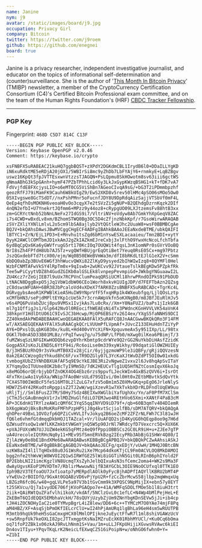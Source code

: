 ```yaml
---
name: Janine
nym: j9
avatar: /static/images/board/j9.jpg
occupation: Privacy Girl
company: Bitcoin
twitter: https://twitter.com/j9roem
github: https://github.com/enegnei
board: true
---
```


Janine is a privacy researcher, independent investigative journalist, and
educator on the topics of informational self-determination and
(counter)surveillance. She is the author of '[This Month In Bitcoin Privacy][tmibp]'
(TMIBP) newsletter, a member of the CryptoCurrency Certification Consortium
(C4)'s Certified Bitcoin Professional exam committee, and on the team of the
Human Rights Foundation's (HRF) [CBDC Tracker Fellowship][cbdc].

---

### PGP Key

Fingerprint: `468D C5D7 814C C13F`

```
-----BEGIN PGP PUBLIC KEY BLOCK-----
Version: Keybase OpenPGP v2.0.46
Comment: https://keybase.io/crypto

xsFNBFX5uRABEAC21kuHQ7ggbBQST+zXPdY2DGKdmCBL1IrydB6l0+DDaILLYgKD
iN6xuRdktME5eRDjA20jOX1/5WBIrSi8mc9yZhDb7LbFYAjY6+rnmkyE+LqBZBgv
uswz16KpQt3fpJVTTEsxwnVtzzsTJAGQN+PsLQpmu8SkHOwotm8sv63iii6gctWS
gNmaABhG3kSpGAnh+hymF47PZbTPhhLcid6y3LkJxGypKWzqBSHG1+kT+fDK7vA7
FdVvjfdE8FXcjysLIO+o6eMT0CG5ViShBn7AGeoCIvqA9sG/+bG3T2iPDmmbpzhf
geozRfFJ79iMamFK9Cauh6W8kUIgZ9/EwS2XKD8v5rev50lHMc4pSO06sMOo5Ow0
05XIvgswe8GcTSdDT//nxPshPMnr5oFucnfJDY8U9DpRdqAizSajjVTSbVf0mF4L
QeEp4qfhOsMOKNH6veoaH0vOo3cqyX7e2tSVzZi5gNUP+B2QEhdgDzrnKqzk2DIf
4nQN2efbI+U7YnekrtJQfmm6+MPzz9y44oz8+cRypgUO09LXJtzemsFv88htB3xx
zm+GCRYctNnb52bNnLNeFx27IdGS9i7/VltriNV+oVdyw8Ab7GmkYhXpGeqV8ZAC
i7s4CWD+wBxdLv8xm/BZhomSTWQ0Bg3OC5D4cZfjnzNbkKpf/r7GsoWirwARAQAB
zSVrZXliYXNlLmlvL2o5cm9lbSA8ajlyb2VtQGtleWJhc2UuaW8+wsF0BBMBCgAe
BQJV+bkQAhsDAwsJBwMVCggCHgECF4ADFgIBAhkBAAoJEEaNxdeBTME/ubkQAIFI
lBTYC1+ZrN/EjL1PD3+E+Mnvhu1tsZqd6bM1nYswESXLacaaieu/Tmn2BDI+xytY
DyyK2AWClCOMTbmJD1xkAmJ2gZkIAZkmEJreCxbj3xlFthO9YwxHcNcoLfchTbfa
6ydBqCpQx6Ka6yGWVfrugG5rt170KcIOq7OUQWit4fqsL3nK1omNPr0sGVrVOoBQ
NrI8sZh4FPfdH8Ub7AJ5Tz+vgQWfHBUjgrEqOtiBet7Yeuq0RsE05Cx+mg97Pbtz
JszQGxdebFTd7tcX00/ejm/Wq0B50EWeBVmWa3m/dfI8bRKdLtEJlG1eX2V+cSmm
6bDQ0abZp3BUvE6WGf3hhWucvQWXi82ZlKyD9ysyed2bIhWIwIzq8+8QYMFl0Hel
WzbFCNMTAFwVkSY4lRpTm0x+9qIswb+2wUKCvv92JVtaueTslkBEgKDw5PZpkfRk
Tee5wPiCyytVDZ8h4GudZGIKb0alGSLEk8lvnpepPevmpiGd+JWkbgYNGuaawI2L
ZU4Kcz7rZeGjIEB7l9uUx7RCPVnClumPeaqQRSiUCMl18hrwPRndOIPkS91PbDUD
LtNACN8DggBxpO5jJq1VbW1dbW06CEo1Worh8xkvH1UIgJDP/d7FEFTbAzn2QZsg
zC8dswsWFUAH+6BR38JbPcaloVd4vXDeX7fARK0ZzsBNBFX5uRABCADc+TgrKc4L
DGRvgybsAeoR1KPWBlKieA5HuIW9YNprVfF5fxqHRp1k4WXeubfgq/LjlQOsLztp
xCMfbHN3/sePjdMPltEYKp1cUe5k7r3crnAWpVkfn5oKXNgB0/m8JBfJEuRlHJv5
v6s4PQ6PuVabZUcj8pu9VMSx1IvjkAs7Lu0cRx//Xm+Y0NaFUZJ/baPs1jIzk6GB
ml7g1QffigJs1/Glp642NvOl0REocifhWEAEsNi4Tx3PWdncKGnHVVLVK54aVnK4
38hkpnY1HdlDtUO61C9IvSJC3bHcwp/MjOP6EBSzYv26I4ex/YXgS5faNNHS9DCI
ZZ40kmdAkPWDABEBAAHCwoQEGAEKAA8FAlX5uRAFCQ8JnAACGwwBKQkQRo3F14FM
wT/AXSAEGQEKAAYFAlX5uRAACgkQCrLVUUmPfLVpmAf+JUvcZ133EHuHdnTZiYyP
AY6+DPxslQLqbKGB30x/ku8L+Hd400vVYcXiFN+XpquvmeAx5y951IXp/LL/98tx
OGKl7b0nA5D33B01MLBz/rPqIfwvq7g/u75dNP/LfPb0/mXwg0ilKea6PBimjT/3
fuMZWsqSzLNFGIKwHODQb6zvpDYhrKbmtp9cdrWYe9Q2rGG2NuYkbDiHAsfZzidK
GogpA5XJsKoJLEND5L6YtF94i/Rc6oiLse0m339xyWikhy/09dqatiGlOWZHUIEy
B/j3H5BUzRhQ9r3sVkuMTB0XIv28jCir/6yjjgzmoWP9le3iQBFy/gRjiQQVzesN
0ak2EACCWzogOzYhkud8hC6F/vxTR9DZGly07L3YcKaXJtWvDZdPT5OI0w01xkdG
tvmbogXUbZ3YNhDBXUAfAF5q9E9cYkEJBE3Ri2vNgweZ1vxv2l6Jv8hqApSvITaY
X7YqmyDoITUUne8OK2b8cTyI9Mm5D/7dK2HEUCvTlg1UQ5HfNZtCosmIqvX6koJq
x8eMGO6orQErbjybDfZnOKX4OG4Ebz6rzs9ppvfLJeckWIn4GxBSzQVV6i+IsrOt
4FxTKniwAo1Vy6Xa/WNip7FAo0WrsULd79SQIvi/0ml0Ht0xZEtbMBvtkSdQvYtk
7CX4ST00IWdBcF5feS16MT0L2lZuLG7xfzV5oBm1m5Z0XMvGKq+pEgO6JrleNlyS
HDW7ZS4Y42RKudtoRpgpisZ2TJ2wW/wgiXzevR1w7XkTvkbXDrRLDFndlUqEW9uu
uRljTj//SmlBFusZJ7M/S0Hy7Sdz4BEIXwXWGlbiYafUghXv/Yn/aF0PfM7XClSm
jCTmJ5cGAuBnmqkV1rJxlMDZHuGlfdiLO7EMJwo4REtHVo65Xmi+XANtF4PaB3cM
AP+3C6dnH1TRYlzeAW1cQMf6C3YqS5qqINYVD9iD79f+/qb+60B3qmTv404DIemR
bX6gpWaOjBksBsMoKRoFMFhPzpHPSjJ8g4kvtScjiolfBb/sDM7ATQRV+bkQAQgA
qhOPer49BxL1OVOzfp6QPZiCvHVLIfvJokyq2B6oeZcMF2ZFZrNLFWh7C3l81wJH
fQ6le6vhmfGtdmqqDkbHOJ1TAZcal+Vr/lUuAFQD2sjD4KyUG0hQEqp8oo9g7H6d
QZWsudYsoQw1vWfLKKZmkbtVWGmYjnQ5W5p90JrNl7WRdcyfD7Vexcrc5Q+XUX6K
+pVAJFUXsWN7UJJUZW4ekKG5qFMtz4eQ9fPppiOBBSCs2GC0LR9iH+u+ZJEe7gTP
uA4UrecoleIQtRHcNq0y11+MEv9SfSmnERVkBzg2IEcyPRb3AbBjG1SHWr4Q80/I
ZjlAzWy0e8bE1BndXMe68wARAQABwsKEBBgBCgAPBQJV+bkQBQkPCZwAAhsiASkJ
EEaNxdeBTME/wF0gBBkBCgAGBQJV+bkQAAoJECFg/qxEDjY/vUwH/1MHQJ0BtcBN
uzKW8aZI4l1lTqHOx88u0JG1WsRu2iXe7Mcp64dkoKTjCL9Fm0ACVLOQ8MkDAMOI
bgg2nfe2thWvWjW8WVOI2Q1wSIRWfGE25lWi8iGGTihN5Git0LRInB6phIYold2F
BP2EbbLNI21imcKgzlVN8UcmqTXsZyhJelbQIxuAsN3sfCemc2oma4+WK2s9Ma3F
dwAyUgvsKEoP1MVXDTm7/RblirMwwuwNijfB3AYGCbL3OIE9NoOCUfxql0TTK1EO
Iph9BzV3TEfoaOU7Jxfioatp7yMERpdlAOlk0yFycBjhADPfIAQYllKBRU2bMT4P
vYwEUv2rBOIDfQ/9GxAt0GQABzVD6vPjYpU2R+fzCcZbrMcwS58jlbp2mqWmqxUq
LBZGzR6fc0G/w40+gqLVLPe5a97V3b1tGvCmm9k3XPQSC9NpMijIX+ebn57y8EYT
t25SKVcu/Qj7a1vydDE706fjKVoPGAQpo7e+41A/WMFqSDOLfMOe5b1l8iuH3trt
2iik+QAiRWtQuZFafvlhi1koX/vkdAf/5NClzGvL0c1efLC+N4Wp4bMlPejHeL+E
ZkEBmT6QIdEQQX5EMbhaVckH/78sQUYjUzybZjUm9ZNnYbgKDnSEVw5jJi+ib4cp
tJH4iZOCNOHyIaC2ie0TYMvpBgrL4iZ8lew/DD6+6c++TYMCzM7O0YAe74mjF8Pq
aM4HBZ/XF+AsqSjbPmOKfIELcrClU+wI24hPjAmURq1lgBhLa96eH4sm5wRUUTPB
M3mtb9hqUk9heH5sGaCmxgHCX0lMmlOPIjkneJuEyctFfwR7l1ml8shiVGAWzUcV
+sw5RnpfUk7keOXLI82pcJTTxmgptKsNaIMZruEcXK01RbhMYUCl/+Ku0Cq6bOma
oq71foP2ZBk1x06zkAJ9RvLhNnm1S+Vau/1m+uLLJFKpUHijiXGvwsRVAwc6kiEI
Dn4ov1TIyu+YPqvTKqLrK2NeicLfEXwqCZ516iPoipN+w/oNhGO6fwhn0+Y=
=Z1bI
-----END PGP PUBLIC KEY BLOCK-----
```

[tmibp]: https://enegnei.github.io/This-Month-In-Bitcoin-Privacy/
[cbdc]: https://hrf.org/cbdctracker/